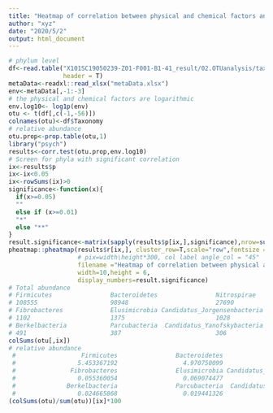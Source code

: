 ```yaml
---
title: "Heatmap of correlation between physical and chemical factors and microbial abundance"
author: "xyz"
date: "2020/5/2"
output: html_document
---
```


```r
# phylum level
df<-read.table("X101SC19050239-Z01-F001-B1-41_result/02.OTUanalysis/taxa_abundance/Absolute/otu_table.p.absolute.xls",
               header = T)
metaData<-readxl::read_xlsx("metaData.xlsx")
env<-metaData[,-1:-3]
# the physical and chemical factors are logarithmic
env.log10<- log1p(env)
otu <- t(df[,c(-1,-56)])
colnames(otu)<-df$Taxonomy
# relative abundance
otu.prop<-prop.table(otu,1)
library("psych")
results<-corr.test(otu.prop,env.log10)
# Screen for phyla with significant correlation
ix<-results$p
ix<-ix<0.05
ix<-rowSums(ix)>0
significance<-function(x){
  if(x>=0.05)
  ""
  else if (x>=0.01)
  "*"
  else "**"
}
result.significance<-matrix(sapply(results$p[ix,],significance),nrow=sum(ix))
pheatmap::pheatmap(results$r[ix,], cluster_row=T,scale="row",fontsize = 20,
                   # pix=width\height*300, col label angle_col = "45"
                   filename ="Heatmap of correlation between physical and chemical factors and phyla abundance.png",
                   width=10,height = 6,
                   display_numbers=result.significance)
# Total abundance
# Firmicutes                Bacteroidetes                Nitrospirae              Gracilibacteria 
# 108555                    98948                        27690                         1765 
# Fibrobacteres             Elusimicrobia Candidatus_Jorgensenbacteria         unidentified_Archaea 
# 1102                      1375                         1028                          312 
# Berkelbacteria            Parcubacteria  Candidatus_Yanofskybacteria Candidatus_Magasanikbacteria 
# 491                       387                          306                           89 
colSums(otu[,ix])
# relative abundance
 #                  Firmicutes                Bacteroidetes                  Nitrospirae              Gracilibacteria 
 #                 5.453367192                  4.970750099                  1.391034384                  0.088666511 
 #               Fibrobacteres                Elusimicrobia Candidatus_Jorgensenbacteria         unidentified_Archaea 
 #                 0.055360054                  0.069074477                  0.051642591                  0.015673627 
 #              Berkelbacteria                Parcubacteria  Candidatus_Yanofskybacteria Candidatus_Magasanikbacteria 
 #                 0.024665868                  0.019441326                  0.015372211                  0.004471003 
(colSums(otu)/sum(otu))[ix]*100
```
